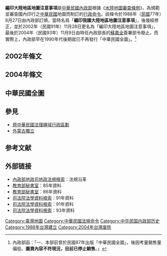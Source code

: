 '''編印大陸地區地圖注意事項'''是[[中華民國內政部|中華民國內政部]]根據《[[水陸地圖審查條例|水陸地圖審查條例]]》，為規範並審查國內印行之[[中華民國|中華民國]]地圖而制訂的[[行政命令|行政命令]]。該條令於1988年（[[中華民國|民國]]77年）8月27日由內政部訂頒，當時名爲「'''編印我國大陸地區地圖注意事項'''」，後幾經修正，並於2002年（民國91年）11月28日更名為「編印大陸地區地圖注意事項」，最後於2004年（民國93年）11月9日由時任內政部長的[[蘇嘉全|蘇嘉全]]簽署部令廢止。而實際上，內政部早在1990年代後期就已不再發行「中華民國全圖」。<ref>內政部函：「一、本部前曾於民國87年出版「中華民國全圖」，後因考量銷售量偏低、'''圖資內容不符現況，目前已停止銷售'''。」</ref>

==2002年條文==
{{Cquote|2　二　[[原中華民國法理疆域行政區劃|我國疆界]]及[[中華民國首都|首都]]，依內政部公告資料或出版之中華民國全圖標示之。<br>4　四　我國[[大陸地區|大陸地區]]與[[外蒙古|外蒙古]]之界線以國界符號標示之。|內政部令：修正「編印我國大陸地區地圖注意事項」}}

{{Cquote|1　一　為規範有關大陸地區地圖編纂資料之處理方法，訂定本注意事項。<br>2　二　大陸地區疆界及首都，得依[[中華人民共和國行政區劃|大陸現狀]]標示之。<br>3　三　行政區劃採大陸地區現行之行政界與名稱者，應於圖例中說明。<br>4　四　大陸地區與蒙古之界線以國界符號標示之。<br>5　五　註記字體不得使用[[簡體字|簡體字]]。|內政部令：修正「編印我國大陸地區地圖注意事項」名稱為「編印大陸地區地圖注意事項」並修正全文}}

==2004年條文==

{{Cquote|內政部　令

中華民國九十三年十一月九日<br>
台內地字第○九三○○六八三二五號

廢止「編印大陸地區地圖注意事項」

部　長　蘇嘉全|廢止「編印大陸地區地圖注意事項」}}

==中華民國全圖==
{{Gallery
 | title  = 1945年前後的中華民國全圖
 | footer = 
 | width  = 150
 | height = 170
 | lines  = 2
 | File:Chung-kuo-chuen-tu 300dpi.png|1922年的中華民國全圖。
 | File:China old map 1936.jpg|1936年的中華民國全圖。
| File:ROC Administrative Subdivisions zh-hant.svg|1945年的中華民國全圖。
 | File:ROC-TimeZones (zh).png|1912至1949年中華民國時區劃分圖。
 | File:ROC1979-05 National Assembly Secretariat China Map.pdf|1979年5月《第一屆國民大會第六次會議實錄》所附的《中華民國全圖》。
 | File:Zhonghua Minguo Quhua Fanti.svg|原中華民國行政區域以及領土糾紛。
 | File:ROC PRC comparison eng.jpg|中華民國與中華人民共和國行政區域的差異。
}}

==參見==
*[[原中華民國法理疆域行政區劃|原中華民國法理疆域行政區劃]]
*[[外蒙古獨立|外蒙古獨立]]

== 参考文献 ==
{{Reflist}}

== 外部链接 ==

* [http://www.land.moi.gov.tw/law/chhtml/index.asp 內政部地政司地政法規檢索]：法規沿革
* [http://140.111.1.192/secretary/history-publicnews/85/8504/decree.htm 教育部秘書室]{{dead link|date=2018年4月 |bot=InternetArchiveBot |fix-attempted=yes }}：85年資料
* [http://140.111.1.192/secretary/history-publicnews/86/8608/decree.htm 教育部秘書室]{{dead link|date=2018年4月 |bot=InternetArchiveBot |fix-attempted=yes }}：86年資料
* [https://web.archive.org/web/20050114123136/http://nwjirs.judicial.gov.tw/change/200210/10857.html 司法院法學資料檢索]：91年資料
* [https://web.archive.org/web/20050114123942/http://nwjirs.judicial.gov.tw/change/200212/11581.html 司法院法學資料檢索]：91年資料
* [https://web.archive.org/web/20050103205840/http://nwjirs.judicial.gov.tw/change/200411/27363.html 司法院法學資料檢索]：93年資料

[[Category:臺灣地圖|Category:臺灣地圖]]
[[Category:中華民國法規命令|Category:中華民國法規命令]]
[[Category:中华民国内政部历史|Category:中华民国内政部历史]]
[[Category:1988年台灣建立|Category:1988年台灣建立]]
[[Category:2004年台灣废除|Category:2004年台灣废除]]